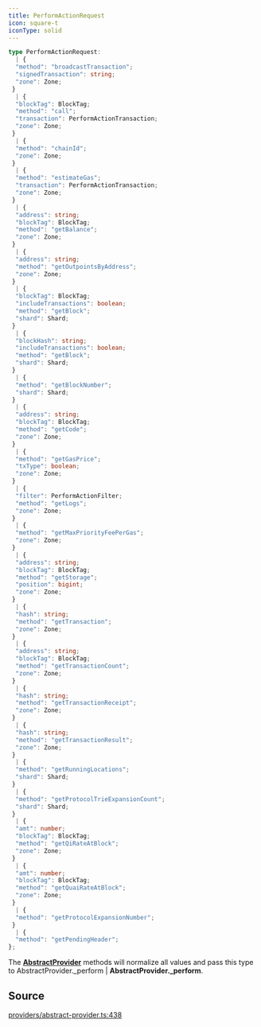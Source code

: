 ```yaml
---
title: PerformActionRequest
icon: square-t
iconType: solid
---
```


```ts
type PerformActionRequest: 
  | {
  "method": "broadcastTransaction";
  "signedTransaction": string;
  "zone": Zone;
 }
  | {
  "blockTag": BlockTag;
  "method": "call";
  "transaction": PerformActionTransaction;
  "zone": Zone;
 }
  | {
  "method": "chainId";
  "zone": Zone;
 }
  | {
  "method": "estimateGas";
  "transaction": PerformActionTransaction;
  "zone": Zone;
 }
  | {
  "address": string;
  "blockTag": BlockTag;
  "method": "getBalance";
  "zone": Zone;
 }
  | {
  "address": string;
  "method": "getOutpointsByAddress";
  "zone": Zone;
 }
  | {
  "blockTag": BlockTag;
  "includeTransactions": boolean;
  "method": "getBlock";
  "shard": Shard;
 }
  | {
  "blockHash": string;
  "includeTransactions": boolean;
  "method": "getBlock";
  "shard": Shard;
 }
  | {
  "method": "getBlockNumber";
  "shard": Shard;
 }
  | {
  "address": string;
  "blockTag": BlockTag;
  "method": "getCode";
  "zone": Zone;
 }
  | {
  "method": "getGasPrice";
  "txType": boolean;
  "zone": Zone;
 }
  | {
  "filter": PerformActionFilter;
  "method": "getLogs";
  "zone": Zone;
 }
  | {
  "method": "getMaxPriorityFeePerGas";
  "zone": Zone;
 }
  | {
  "address": string;
  "blockTag": BlockTag;
  "method": "getStorage";
  "position": bigint;
  "zone": Zone;
 }
  | {
  "hash": string;
  "method": "getTransaction";
  "zone": Zone;
 }
  | {
  "address": string;
  "blockTag": BlockTag;
  "method": "getTransactionCount";
  "zone": Zone;
 }
  | {
  "hash": string;
  "method": "getTransactionReceipt";
  "zone": Zone;
 }
  | {
  "hash": string;
  "method": "getTransactionResult";
  "zone": Zone;
 }
  | {
  "method": "getRunningLocations";
  "shard": Shard;
 }
  | {
  "method": "getProtocolTrieExpansionCount";
  "shard": Shard;
 }
  | {
  "amt": number;
  "blockTag": BlockTag;
  "method": "getQiRateAtBlock";
  "zone": Zone;
 }
  | {
  "amt": number;
  "blockTag": BlockTag;
  "method": "getQuaiRateAtBlock";
  "zone": Zone;
 }
  | {
  "method": "getProtocolExpansionNumber";
 }
  | {
  "method": "getPendingHeader";
};
```

The [**AbstractProvider**](/sdk/content/classes/AbstractProvider) methods will normalize all values and pass this type to
AbstractProvider._perform | **AbstractProvider._perform**.

## Source

[providers/abstract-provider.ts:438](https://github.com/dominant-strategies/quais-6.js/blob/e281b3ca939b91260332b67ef4ba6e8b0a3d4134/src/providers/abstract-provider.ts#L438)

